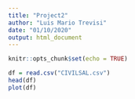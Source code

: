 ```yaml
---
title: "Project2"
author: "Luis Mario Trevisi"
date: "01/10/2020"
output: html_document
---
```


```r
knitr::opts_chunk$set(echo = TRUE)
```

```r
df = read.csv("CIVILSAL.csv")
head(df)
plot(df)
```


